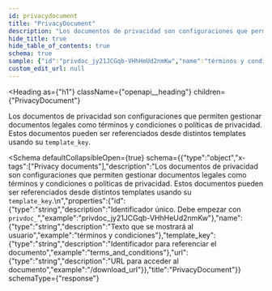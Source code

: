 ```yaml
---
id: privacydocument
title: "PrivacyDocument"
description: "Los documentos de privacidad son configuraciones que permiten gestionar documentos legales como términos y condiciones o políticas de privacidad. Estos documentos pueden ser referenciados desde distintos templates usando su `template_key`."
hide_title: true
hide_table_of_contents: true
schema: true
sample: {"id":"privdoc_jy21JCGqb-VHhHeUd2nmKw","name":"términos y condiciones","template_key":"terms_and_conditions","url":"/download_url"}
custom_edit_url: null
---
```



<Heading
  as={"h1"}
  className={"openapi__heading"}
  children={"PrivacyDocument"}
>
</Heading>



Los documentos de privacidad son configuraciones que permiten gestionar documentos legales como términos y condiciones o políticas de privacidad. Estos documentos pueden ser referenciados desde distintos templates usando su `template_key`.


<Schema
	defaultCollapsibleOpen={true}
  schema={{"type":"object","x-tags":["Privacy documents"],"description":"Los documentos de privacidad son configuraciones que permiten gestionar documentos legales como términos y condiciones o políticas de privacidad. Estos documentos pueden ser referenciados desde distintos templates usando su `template_key`.\n","properties":{"id":{"type":"string","description":"Identificador único. Debe empezar con `privdoc_`","example":"privdoc_jy21JCGqb-VHhHeUd2nmKw"},"name":{"type":"string","description":"Texto que se mostrará al usuario","example":"términos y condiciones"},"template_key":{"type":"string","description":"Identificador para referenciar el documento","example":"terms_and_conditions"},"url":{"type":"string","description":"URL para acceder al documento","example":"/download_url"}},"title":"PrivacyDocument"}}
  schemaType={"response"}
>
  
</Schema>
            